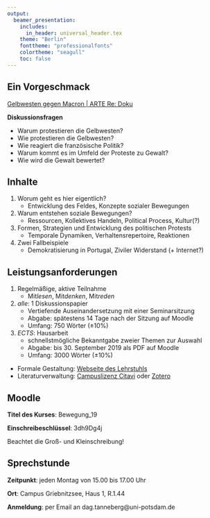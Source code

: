 ```yaml
---
output:
  beamer_presentation:
    includes:
      in_header: universal_header.tex
    theme: "Berlin"
    fonttheme: "professionalfonts"
    colortheme: "seagull"
    toc: false
---
```


\subtitle{Einführung}
\date{8. April 2019}

\maketitle

## Ein Vorgeschmack

[Gelbwesten gegen Macron | ARTE Re: Doku](https://youtu.be/GeMb_XchnwE)

**Diskussionsfragen**

- Warum protestieren die Gelbwesten?
- Wie protestieren die Gelbwesten?
- Wie reagiert die französische Politik?
- Warum kommt es im Umfeld der Proteste zu Gewalt?
- Wie wird die Gewalt bewertet?


## Inhalte

1. Worum geht es hier eigentlich?
    - Entwicklung des Feldes, Konzepte sozialer Bewegungen
2. Warum entstehen soziale Bewegungen?
    - Ressourcen, Kollektives Handeln, Political Process, Kultur(?)
3. Formen, Strategien und Entwicklung des politischen Protests
    - Temporale Dynamiken, Verhaltensrepertoire, Reaktionen
4. Zwei Fallbeispiele
    - Demokratisierung in Portugal, Ziviler Widerstand (+ Internet?)


## Leistungsanforderungen

1. Regelmäßige, aktive Teilnahme
    - Mit*lesen*, Mit*denken*, Mit*reden*
2. *alle*: 1 Diskussionspapier
    - Vertiefende Auseinandersetzung mit einer Seminarsitzung
    - Abgabe: spätestens 14 Tage nach der Sitzung auf Moodle
    - Umfang: 750 Wörter ($\pm 10\%$)
3. *ECTS*: Hausarbeit
    - schnellstmögliche Bekanntgabe zweier Themen zur Auswahl
    - Abgabe: bis 30. September 2019 als PDF auf Moodle
    - Umfang: 3000 Wörter ($\pm 10\%$)

- Formale Gestaltung:
    [Webseite des Lehrstuhls](https://www.uni-potsdam.de/fileadmin01/projects/vergleichende-politikwissenschaft/Pr%C3%BCfungen/formal_guideline.pdf)
- Literaturverwaltung:
    [Campuslizenz Citavi](https://www.uni-potsdam.de/de/zim/angebote-loesungen/software-campuslizenzen/campuslizenz-citavi.html) oder [Zotero](https://www.zotero.org/)


## Moodle

**Titel des Kurses**: Bewegung_19

**Einschreibeschlüssel**: 3dh9Dg4j

Beachtet die Groß- und Kleinschreibung!


## Sprechstunde

**Zeitpunkt**: jeden Montag von 15.00 bis 17.00 Uhr

**Ort**: Campus Griebnitzsee, Haus 1, R.1.44

**Anmeldung**: per Email an dag.tanneberg@uni-potsdam.de
